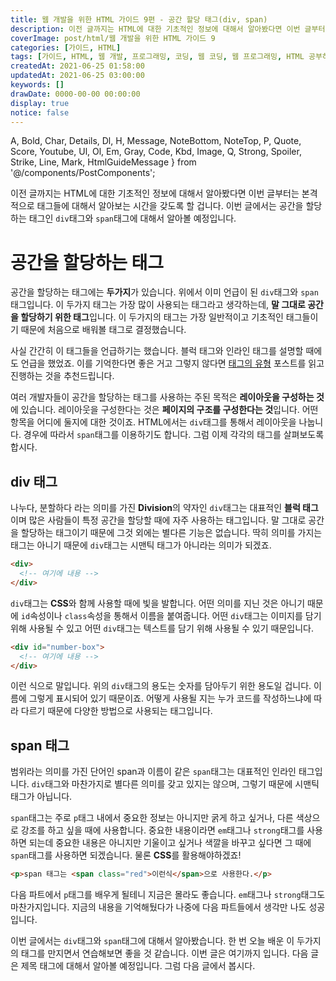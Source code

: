 ```yaml
---
title: 웹 개발을 위한 HTML 가이드 9편 - 공간 할당 태그(div, span)
description: 이전 글까지는 HTML에 대한 기초적인 정보에 대해서 알아봤다면 이번 글부터는 본격적으로 태그들에 대해서 알아보는 시간을 갖도록 할 겁니다. 이번 글에서는 공간을 할당하는 태그인 div 태그와 span 태그에 대해서 알아볼 예정입니다. 공간을 할당하는 태그에는 두가지가 있습니다. 위에서 이미 언급이 된 div 태그와 span 태그입니다. 이 두가지 태그는 가장 많이 사용되는 태그라고 생각하는데, 말 그대로 공간을 할당하기 위한 태그입니다. 이 두가지의 태그는 가장 일반적이고 기초적인 태그들이기 때문에 처음으로 배워볼 태그로 결정했습니다.
coverImage: post/html/웹 개발을 위한 HTML 가이드 9
categories: [가이드, HTML]
tags: [가이드, HTML, 웹 개발, 프로그래밍, 코딩, 웹 코딩, 웹 프로그래밍, HTML 공부하기, HTML 초보, div, span]
createdAt: 2021-06-25 01:58:00
updatedAt: 2021-06-25 03:00:00
keywords: []
drawDate: 0000-00-00 00:00:00
display: true
notice: false
---
```


  A, Bold, Char, Details, Dl, H, Message, NoteBottom, NoteTop, P,
  Quote, Score, Youtube, Ul, Ol, Em, Gray, Code, Kbd, Image,
  Q, Strong, Spoiler, Strike, Line, Mark, HtmlGuideMessage
} from '@/components/PostComponents';

<HtmlGuideMessage/>

이전 글까지는 HTML에 대한 기초적인 정보에 대해서 알아봤다면 이번 글부터는 본격적으로 태그들에 대해서 알아보는 시간을 갖도록 할 겁니다. 이번 글에서는 공간을 할당하는 태그인 `div`태그와 `span`태그에 대해서 알아볼 예정입니다.

# 공간을 할당하는 태그
<P><Bold>공간을 할당하는 태그에는 <Strong>두가지</Strong></Bold>가 있습니다. 위에서 이미 언급이 된 <Code>div</Code>태그와 <Code>span</Code>태그입니다. 이 두가지 태그는 가장 많이 사용되는 태그라고 생각하는데, <Strong>말 그대로 공간을 할당하기 위한 태그</Strong>입니다. 이 두가지의 태그는 가장 일반적이고 기초적인 태그들이기 때문에 처음으로 배워볼 태그로 결정했습니다.</P>

사실 간간히 이 태그들을 언급하기는 했습니다. 블럭 태그와 인라인 태그를 설명할 때에도 언급을 했었죠. 이를 기억한다면 좋은 거고 그렇지 않다면 [태그의 유형](/post/2021-05-08-01-html-block-inline-tag) 포스트를 읽고 진행하는 것을 추천드립니다.

여러 개발자들이 공간을 할당하는 태그를 사용하는 주된 목적은 **레이아웃을 구성하는 것**에 있습니다. 레이아웃을 구성한다는 것은 **페이지의 구조를 구성한다는 것**입니다. 어떤 항목을 어디에 둘지에 대한 것이죠. HTML에서는 `div`태그를 통해서 레이아웃을 나눕니다. 경우에 따라서 `span`태그를 이용하기도 합니다. 그럼 이제 각각의 태그를 살펴보도록 합시다.

## div 태그
나누다, 분할하다 라는 의미를 가진 **Division**의 약자인 `div`태그는 대표적인 **블럭 태그**이며 많은 사람들이 특정 공간을 할당할 때에 자주 사용하는 태그입니다. 말 그대로 공간을 할당하는 태그이기 때문에 그것 외에는 별다른 기능은 없습니다. 딱히 의미를 가지는 태그는 아니기 때문에 `div`태그는 시맨틱 태그가 아니라는 의미가 되겠죠.

```html
<div>
  <!-- 여기에 내용 -->
</div>
```

`div`태그는 **CSS**와 함께 사용할 때에 빛을 발합니다. 어떤 의미를 지닌 것은 아니기 때문에 `id`속성이나 `class`속성을 통해서 이름을 붙여줍니다. 어떤 `div`태그는 이미지를 담기 위해 사용될 수 있고 어떤 `div`태그는 텍스트를 담기 위해 사용될 수 있기 때문입니다.

```html
<div id="number-box">
  <!-- 여기에 내용 -->
</div>
```

이런 식으로 말입니다. 위의 `div`태그의 용도는 숫자를 담아두기 위한 용도일 겁니다. 이름에 그렇게 표시되어 있기 때문이죠. 어떻게 사용될 지는 누가 코드를 작성하느냐에 따라 다르기 때문에 다양한 방법으로 사용되는 태그입니다.

## span 태그
범위라는 의미를 가진 단어인 <Bold>span</Bold>과 이름이 같은 `span`태그는 대표적인 인라인 태그입니다. `div`태그와 마찬가지로 별다른 의미를 갖고 있지는 않으며, 그렇기 때문에 시맨틱 태그가 아닙니다.

`span`태그는 주로 `p`태그 내에서 중요한 정보는 아니지만 굵게 하고 싶거나, 다른 색상으로 강조를 하고 싶을 때에 사용합니다. 중요한 내용이라면 `em`태그나 `strong`태그를 사용하면 되는데 중요한 내용은 아니지만 기울이고 싶거나 색깔을 바꾸고 싶다면 그 때에 `span`태그를 사용하면 되겠습니다. 물론 **CSS**를 활용해야하겠죠!

```html
<p>span 태그는 <span class="red">이런식</span>으로 사용한다.</p>
```

다음 파트에서 `p`태그를 배우게 될테니 지금은 몰라도 좋습니다. `em`태그나 `strong`태그도 마찬가지입니다. 지금의 내용을 기억해뒀다가 나중에 다음 파트들에서 생각만 나도 성공입니다.

<Line />

이번 글에서는 `div`태그와 `span`태그에 대해서 알아봤습니다. 한 번 오늘 배운 이 두가지의 태그를 만지면서 연습해보면 좋을 것 같습니다. 이번 글은 여기까지 입니다. 다음 글은 제목 태그에 대해서 알아볼 예정입니다. 그럼 다음 글에서 봅시다.
